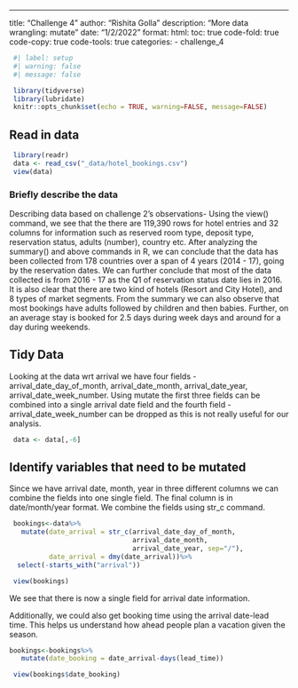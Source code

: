 ---
 title: "Challenge 4"
 author: "Rishita Golla"
 description: "More data wrangling: mutate"
 date: "1/2/2022"
 format:
   html:
     toc: true
     code-fold: true
     code-copy: true
     code-tools: true
 categories:
   - challenge_4

```r
 #| label: setup
 #| warning: false
 #| message: false

 library(tidyverse)
 library(lubridate)
 knitr::opts_chunk$set(echo = TRUE, warning=FALSE, message=FALSE)
```


## Read in data

```r
 library(readr)
 data <- read_csv("_data/hotel_bookings.csv")
 view(data)
```
 

### Briefly describe the data

Describing data based on challenge 2's observations-
Using the view() command, we see that the there are 119,390 rows for hotel entries and 32 columns for information such as reserved room type, deposit type, reservation status, adults (number), country etc. After analyzing the summary() and above commands in R, we can conclude that the data has been collected from 178 countries over a span of 4 years (2014 - 17), going by the reservation dates. We can further conclude that most of the data collected is from 2016 - 17 as the Q1 of reservation status date lies in 2016. It is also clear that there are two kind of hotels (Resort and City Hotel), and 8 types of market segments. From the summary we can also observe that most bookings have adults followed by children and then babies. Further, on an average stay is booked for 2.5 days during week days and around for a day during weekends.

## Tidy Data
 
Looking at the data wrt arrival we have four fields - arrival_date_day_of_month, arrival_date_month, arrival_date_year, arrival_date_week_number. Using mutate the first three fields can be combined into a single arrival date field and the fourth field - arrival_date_week_number can be dropped as this is not really useful for our analysis.

```r
 data <- data[,-6]
```

## Identify variables that need to be mutated

Since we have arrival date, month, year in three different columns we can combine the fields into one single field. The final column is in date/month/year format. We combine the fields using str_c command.

```r
 bookings<-data%>%
   mutate(date_arrival = str_c(arrival_date_day_of_month,
                               arrival_date_month,
                               arrival_date_year, sep="/"),
          date_arrival = dmy(date_arrival))%>%
  select(-starts_with("arrival"))
```

```r
 view(bookings)
```

We see that there is now a single field for arrival date information.

Additionally, we could also get booking time using the arrival date-lead time. This helps us understand how ahead people plan a vacation given the season.

```r
bookings<-bookings%>%
   mutate(date_booking = date_arrival-days(lead_time))

 view(bookings$date_booking)
```
